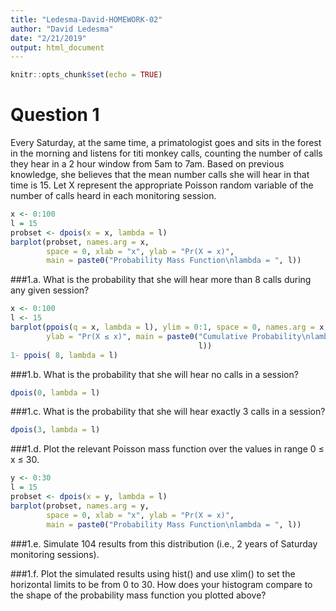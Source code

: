 ```yaml
---
title: "Ledesma-David-HOMEWORK-02"
author: "David Ledesma"
date: "2/21/2019"
output: html_document
---
```


```r
knitr::opts_chunk$set(echo = TRUE)
```

# Question 1
Every Saturday, at the same time, a primatologist goes and sits in the forest in the morning and listens for titi monkey calls, counting the number of calls they hear in a 2 hour window from 5am to 7am. Based on previous knowledge, she believes that the mean number calls she will hear in that time is 15. Let X represent the appropriate Poisson random variable of the number of calls heard in each monitoring session.
```r
x <- 0:100
l = 15
probset <- dpois(x = x, lambda = l)
barplot(probset, names.arg = x, 
        space = 0, xlab = "x", ylab = "Pr(X = x)", 
        main = paste0("Probability Mass Function\nlambda = ", l))  
```

###1.a. What is the probability that she will hear more than 8 calls during any given session?
```r
x <- 0:100
l <- 15
barplot(ppois(q = x, lambda = l), ylim = 0:1, space = 0, names.arg = x, xlab = "x", 
        ylab = "Pr(X ≤ x)", main = paste0("Cumulative Probability\nlambda = ", 
                                          l))
1- ppois( 8, lambda = l)
```

###1.b. What is the probability that she will hear no calls in a session?
```r
dpois(0, lambda = l)
```

###1.c. What is the probability that she will hear exactly 3 calls in a session?
```r
dpois(3, lambda = l)
```

###1.d. Plot the relevant Poisson mass function over the values in range 0 ≤ x ≤ 30.
```r
y <- 0:30
l = 15
probset <- dpois(x = y, lambda = l)
barplot(probset, names.arg = y, 
        space = 0, xlab = "x", ylab = "Pr(X = x)", 
        main = paste0("Probability Mass Function\nlambda = ", l))
```

###1.e. Simulate 104 results from this distribution (i.e., 2 years of Saturday monitoring sessions).


###1.f. Plot the simulated results using hist() and use xlim() to set the horizontal limits to be from 0 to 30. How does your histogram compare to the shape of the probability mass function you plotted above?